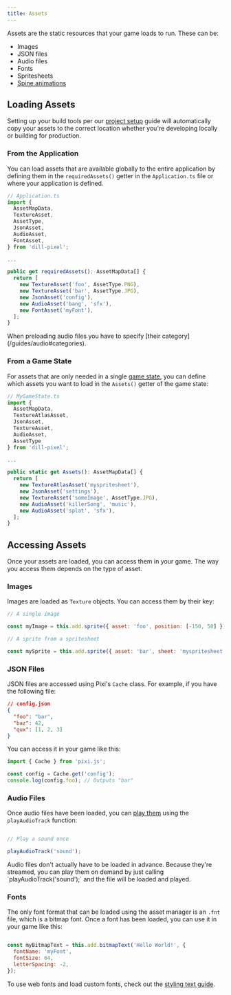 ```yaml
---
title: Assets
---
```



Assets are the static resources that your game loads to run. These can be:

- Images
- JSON files
- Audio files
- Fonts
- Spritesheets
- [Spine animations](/guides/spine)

## Loading Assets

Setting up your build tools per our [project setup](/guides/project-setup#build-tools) guide will
automatically copy your assets to the correct location whether you're developing locally or building for production.

### From the Application

You can load assets that are available globally to the entire application by defining them in
the `requiredAssets()` getter in the `Application.ts` file or where your application is defined.

```js
// Application.ts
import { 
  AssetMapData, 
  TextureAsset, 
  AssetType, 
  JsonAsset,
  AudioAsset,
  FontAsset,
} from 'dill-pixel';

...

public get requiredAssets(): AssetMapData[] {
  return [
    new TextureAsset('foo', AssetType.PNG),
    new TextureAsset('bar', AssetType.JPG),
    new JsonAsset('config'),
    new AudioAsset('bang', 'sfx'),
    new FontAsset('myFont'),
  ];
}

```

<Aside type="tip">
  When preloading audio files you have to specify [their category](/guides/audio#categories).
</Aside>

### From a Game State

For assets that are only needed in a single [game state](/fundamentals/state),
you can define which assets you want to load in the `Assets()` getter of the game state:

```js
// MyGameState.ts
import {
  AssetMapData,
  TextureAtlasAsset, 
  JsonAsset, 
  TextureAsset, 
  AudioAsset, 
  AssetType 
} from 'dill-pixel';

...

public static get Assets(): AssetMapData[] {
  return [
    new TextureAtlasAsset('myspritesheet'),
    new JsonAsset('settings'),
    new TextureAsset('someImage', AssetType.JPG),
    new AudioAsset('killerSong', 'music'),
    new AudioAsset('splat', 'sfx'),
  ];
}

```

## Accessing Assets

Once your assets are loaded, you can access them in your game. The way you access them depends on the type of asset.

### Images

Images are loaded as `Texture` objects. You can access them by their key:

```js
// A single image

const myImage = this.add.sprite({ asset: 'foo', position: [-150, 50] });

// A sprite from a spritesheet

const mySprite = this.add.sprite({ asset: 'bar', sheet: 'myspritesheet', position: [150, 50] });
```

### JSON Files

JSON files are accessed using Pixi's `Cache` class. For example, if you have the following file:

```json
// config.json
{
  "foo": "bar",
  "baz": 42,
  "qux": [1, 2, 3]
}
```

You can access it in your game like this:

```js
import { Cache } from 'pixi.js';

const config = Cache.get('config');
console.log(config.foo); // Outputs "bar"
```

### Audio Files

Once audio files have been loaded, you can [play them](/guides/audio#playing-audio) using the `playAudioTrack` function:

```js

// Play a sound once

playAudioTrack('sound');

```

<Aside type="tip">
  Audio files don't actually have to be loaded in advance. Because they're streamed, you can
  play them on demand by just calling `playAudioTrack('sound');` and the file will be loaded and played.
</Aside>

### Fonts

The only font format that can be loaded using the asset manager is an `.fnt` file, which is a bitmap font.
Once a font has been loaded, you can use it in your game like this:

```js

const myBitmapText = this.add.bitmapText('Hello World!', { 
  fontName: 'myFont', 
  fontSize: 64,
  letterSpacing: -2, 
});

```

To use web fonts and load custom fonts, check out the [styling text guide](/fundamentals/styling-text).